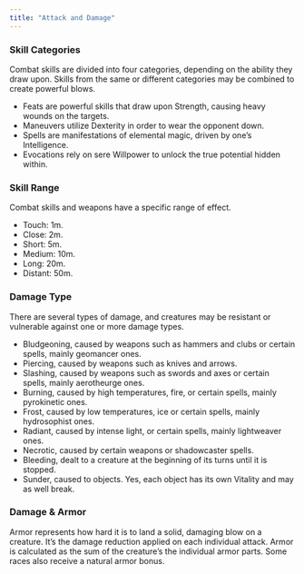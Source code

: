 ```yaml
---
title: "Attack and Damage"
---
```


### Skill Categories

Combat skills are divided into four categories, depending on the ability they draw upon. Skills from the same or different categories may be combined to create powerful blows.

-	Feats are powerful skills that draw upon Strength, causing heavy wounds on the targets.
-	Maneuvers utilize Dexterity in order to wear the opponent down.
-	Spells are manifestations of elemental magic, driven by one’s Intelligence.
-	Evocations rely on sere Willpower to unlock the true potential hidden within.

### Skill Range

Combat skills and weapons have a specific range of effect.

-	Touch: 1m.
-	Close: 2m.
-	Short: 5m.
-	Medium: 10m.
-	Long: 20m.
-	Distant: 50m.

### Damage Type

There are several types of damage, and creatures may be resistant or vulnerable against one or more damage types.

-	Bludgeoning, caused by weapons such as hammers and clubs or certain spells, mainly geomancer ones.
-	Piercing, caused by weapons such as knives and arrows. 
-	Slashing, caused by weapons such as swords and axes or certain spells, mainly aerotheurge ones.
-	Burning, caused by high temperatures, fire, or certain spells, mainly pyrokinetic ones.
-	Frost, caused by low temperatures, ice or certain spells, mainly hydrosophist ones.
-	Radiant, caused by intense light, or certain spells, mainly lightweaver ones.
-	Necrotic, caused by certain weapons or shadowcaster spells.
-	Bleeding, dealt to a creature at the beginning of its turns until it is stopped. 
-	Sunder, caused to objects. Yes, each object has its own Vitality and may as well break.

### Damage & Armor

Armor represents how hard it is to land a solid, damaging blow on a creature. It’s the damage reduction applied on each individual attack. Armor is calculated as the sum of the creature’s the individual armor parts. Some races also receive a natural armor bonus. 
